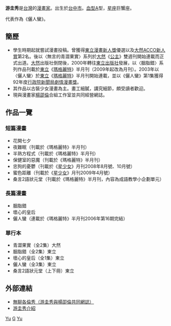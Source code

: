 {{漫畫}}
'''游圭秀'''{{BD||7月7日|catIdx=Y}}是[[台灣|台灣]]的[[漫畫家|漫畫家]]。出生於[[台中市|台中市]]。[[血型|血型]]A型，[[星座|星座]]巨蟹座。

代表作為《儷人蠻》。

== 簡歷 ==
*學生時期起就嘗試漫畫投稿。曾獲得[[東立漫畫新人獎|東立漫畫新人獎]]優選以及[[大然ACCO新人賞|大然ACCO新人賞]]第2名。後以〈無言的青澀果實〉系列於[[大然|大然]]《[[公主|公主]]》雙週刊開始連載而正式出道。[[大然|大然]]出版社倒閉後，2000年轉往[[東立出版社|東立出版社]]發展，以〈胭脂錯〉系列作品刊載於[[東立|東立]]《[[瑪格麗特|瑪格麗特]]》半月刊（2009年起改為月刊）。2003年以〈儷人蠻〉於[[東立|東立]]《[[瑪格麗特|瑪格麗特]]》半月刊開始連載，並以《儷人蠻》第1集獲得92年度[[行政院新聞局劇情漫畫獎|行政院新聞局劇情漫畫獎]]。
*其作品以古裝少女漫畫為主。畫工細膩，講究細節，頗受讀者歡迎。
*現與漫畫家[[楊邵倫|楊邵倫]]合組工作室並共同經營網誌。

== 作品一覽 ==
=== 短篇漫畫 ===
*花開七夕
*夜難眠（刊載於《瑪格麗特》半月刊）
*半熟方程式（刊載於《瑪格麗特》半月刊）
*保健室的惡魔（刊載於《瑪格麗特》半月刊）
*忠狗的憂鬱（刊載於《[[星少女|星少女]]》月刊2008年8月號、10月號）
*蜜色距離（刊載於《[[星少女|星少女]]》月刊2009年4月號）
*桑言2語狀元堂（刊載於《瑪格麗特》半月刊，內容為成語教學小企劃單元）
=== 長篇漫畫 ===
*胭脂錯
*壞心的皇后
*儷人蠻（連載於《瑪格麗特》半月刊2006年第16期完結）
=== 單行本 ===
*青澀果實（全2集）大然
*胭脂錯（全2集）東立
*壞心的皇后（全1集）東立 
*儷人蠻（全3集）東立
*桑言2語狀元堂（上下冊）東立

== 外部連結 ==
*[https://web.archive.org/web/20081011195908/http://tw.myblog.yahoo.com/gui-2005/ 無聊各倫秀（游圭秀與楊卲倫共同網誌）]
*[http://www.tongli.com.tw/WebPages/Comicerinfo/pre_comicer_009.htm 游圭秀介紹] {{Wayback|url=http://www.tongli.com.tw/WebPages/Comicerinfo/pre_comicer_009.htm |date=20160304095020 }}

[[Category:臺灣漫畫家|Yu]]
[[Category:游姓|G]]
[[Category:少女漫畫家|Yu]]